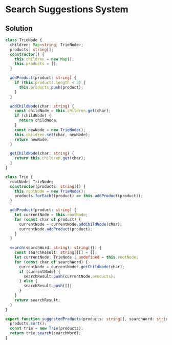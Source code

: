 # Search Suggestions System

## Solution

```typescript filename="solution.ts" copy 
class TrieNode {
  children: Map<string, TrieNode>;
  products: string[];
  constructor() {
    this.children = new Map();
    this.products = [];
  }

  addProduct(product: string) {
    if (this.products.length < 3) {
      this.products.push(product);
    }
  }

  addChildNode(char: string) {
    const childNode = this.children.get(char);
    if (childNode) {
      return childNode;
    }
    const newNode = new TrieNode();
    this.children.set(char, newNode);
    return newNode;
  }

  getChildNode(char: string) {
    return this.children.get(char);
  }
}

class Trie {
  rootNode: TrieNode;
  constructor(products: string[]) {
    this.rootNode = new TrieNode();
    products.forEach((product) => this.addProduct(product));
  }

  addProduct(product: string) {
    let currentNode = this.rootNode;
    for (const char of product) {
      currentNode = currentNode.addChildNode(char);
      currentNode.addProduct(product);
    }
  }

  search(searchWord: string): string[][] {
    const searchResult: string[][] = [];
    let currentNode: TrieNode | undefined = this.rootNode;
    for (const char of searchWord) {
      currentNode = currentNode?.getChildNode(char);
      if (currentNode) {
        searchResult.push(currentNode.products);
      } else {
        searchResult.push([]);
      }
    }
    return searchResult;
  }
}

export function suggestedProducts(products: string[], searchWord: string): string[][] {
  products.sort();
  const trie = new Trie(products);
  return trie.search(searchWord);
}
```